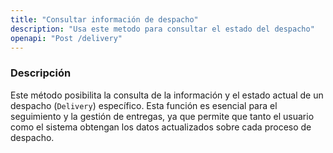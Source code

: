 ```yaml
---
title: "Consultar información de despacho"
description: "Usa este metodo para consultar el estado del despacho"
openapi: "Post /delivery"
---
```


### Descripción

Este método posibilita la consulta de la información y el estado actual de un despacho (`Delivery`) específico. Esta función es esencial para el seguimiento y la gestión de entregas, ya que permite que tanto el usuario como el sistema obtengan los datos actualizados sobre cada proceso de despacho.